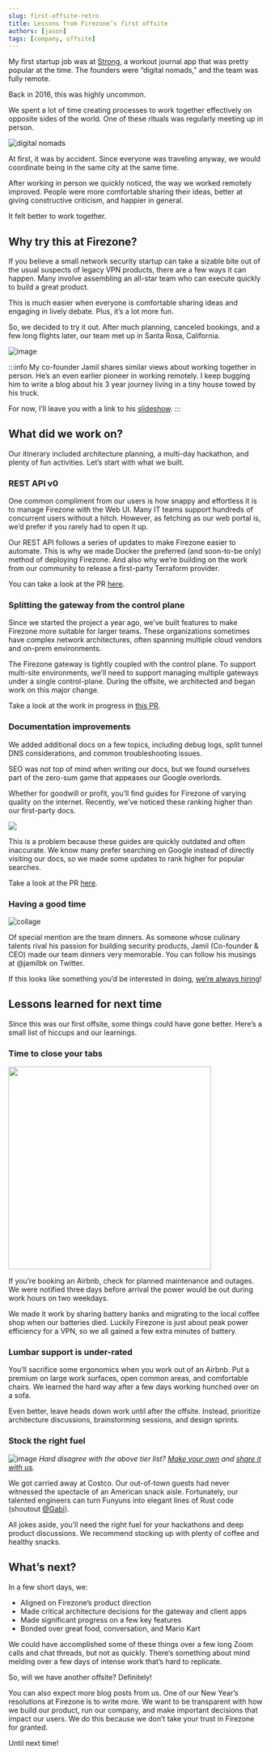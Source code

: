 ```yaml
---
slug: first-offsite-retro
title: Lessons from Firezone’s first offsite
authors: [jason]
tags: [company, offsite]
---
```


My first startup job was at [Strong](https://www.strong.app/), a workout journal app that was pretty popular at the time. The founders were “digital nomads,” and the team was fully remote.

Back in 2016, this was highly uncommon.

We spent a lot of time creating processes to work together effectively on opposite sides of the world. One of these rituals was regularly meeting up in person.

![digital nomads](https://user-images.githubusercontent.com/52545545/211626078-6f64a4f4-ec37-40cd-8bb5-a6b9b122f351.png)

At first, it was by accident. Since everyone was traveling anyway, we would coordinate being in the same city at the same time.

After working in person we quickly noticed, the way we worked remotely improved. People were more comfortable sharing their ideas, better at giving constructive criticism, and happier in general.

It felt better to work together.

## Why try this at Firezone?

If you believe a small network security startup can take a sizable bite out of the usual suspects of legacy VPN products, there are a few ways it can happen. Many involve assembling an all-star team who can execute quickly to build a great product.

This is much easier when everyone is comfortable sharing ideas and engaging in lively debate. Plus, it’s a lot more fun.

So, we decided to try it out. After much planning, canceled bookings, and a few long flights later, our team met up in Santa Rosa, California.

![image](https://user-images.githubusercontent.com/52545545/211517211-ff1d5503-a367-4e6b-a670-067c447ed415.png)

:::info
My co-founder Jamil shares similar views about working together in person. He’s an even earlier pioneer in working remotely. I keep bugging him to write a blog about his 3 year journey living in a tiny house towed by his truck.

For now, I’ll leave you with a link to his [slideshow](https://tinyhouse.jamilbk.com/).
:::

## What did we work on?

Our itinerary included architecture planning, a multi-day hackathon, and plenty of fun activities. Let’s start with what we built.

### REST API v0

One common compliment from our users is how snappy and effortless it is to manage Firezone with the Web UI. Many IT teams support hundreds of concurrent users without a hitch. However, as fetching as our web portal is, we’d prefer if you rarely had to open it up. 

Our REST API follows a series of updates to make Firezone easier to automate. This is why we made Docker the preferred (and soon-to-be only) method of deploying Firezone. And also why we’re building on the work from our community to release a first-party Terraform provider.

You can take a look at the PR [here](https://github.com/firezone/firezone/pull/1155).

### Splitting the gateway from the control plane

Since we started the project a year ago, we’ve built features to make Firezone more suitable for larger teams. These organizations sometimes have complex network architectures, often spanning multiple cloud vendors and on-prem environments.

The Firezone gateway is tightly coupled with the control plane. To support multi-site environments, we’ll need to support managing multiple gateways under a single control-plane. During the offsite, we architected and began work on this major change. 

Take a look at the work in progress in [this PR](https://github.com/firezone/firezone/pull/1205). 

### Documentation improvements

We added additional docs on a few topics, including debug logs, split tunnel DNS considerations, and common troubleshooting issues.

SEO was not top of mind when writing our docs, but we found ourselves part of the zero-sum game that appeases our Google overlords.

Whether for goodwill or profit, you’ll find guides for Firezone of varying quality on the internet. Recently, we’ve noticed these ranking higher than our first-party docs.

![](https://user-images.githubusercontent.com/52545545/211517741-4efb596a-3765-40d8-b483-f807f3a88e86.png)

This is a problem because these guides are quickly outdated and often inaccurate. We know many prefer searching on Google instead of directly visiting our docs, so we made some updates to rank higher for popular searches.

Take a look at the PR [here](https://github.com/firezone/firezone/pull/1194).

### Having a good time

![collage](https://user-images.githubusercontent.com/52545545/211988059-02f3083a-116b-462e-a5ff-90af4fab63fc.png)

Of special mention are the team dinners. As someone whose culinary talents rival his passion for building security products, Jamil (Co-founder & CEO) made our team dinners very memorable. You can follow his musings at @jamilbk on Twitter.

If this looks like something you’d be interested in doing, [we’re always hiring](https://www.ycombinator.com/companies/firezone/jobs)!

## Lessons learned for next time

Since this was our first offsite, some things could have gone better. Here’s a small list of hiccups and our learnings.

### Time to close your tabs

<img src="https://user-images.githubusercontent.com/52545545/211503302-4b2e2e74-06e8-4929-aa5b-a336af25a450.png" width="400" />

If you’re booking an Airbnb, check for planned maintenance and outages. We were notified three days before arrival the power would be out during work hours on two weekdays.

We made it work by sharing battery banks and migrating to the local coffee shop when our batteries died. Luckily Firezone is just about peak power efficiency for a VPN, so we all gained a few extra minutes of battery.

### Lumbar support is under-rated

You’ll sacrifice some ergonomics when you work out of an Airbnb. Put a premium on large work surfaces, open common areas, and comfortable chairs. We learned the hard way after a few days working hunched over on a sofa.

Even better, leave heads down work until after the offsite. Instead, prioritize architecture discussions, brainstorming sessions, and design sprints. 

### Stock the right fuel

![image](https://user-images.githubusercontent.com/52545545/211512901-37685775-b29d-4aab-b37f-f9ae165cde73.png)
_Hard disagree with the above tier list?
[Make your own](https://tiermaker.com/create/startup-hackathon-snack-tier-list-15538965)
and [share it with us](https://twitter.com/firezonehq)._

We got carried away at Costco. Our out-of-town guests had never witnessed the spectacle of an American snack aisle. Fortunately, our talented engineers can turn Funyuns into elegant lines of Rust code (shoutout [@Gabi](https://github.com/conectado)). 

All jokes aside, you’ll need the right fuel for your hackathons and deep product discussions. We recommend stocking up with plenty of coffee and healthy snacks.

## What’s next?

In a few short days, we:
* Aligned on Firezone’s product direction
* Made critical architecture decisions for the gateway and client apps
* Made significant progress on a few key features
* Bonded over great food, conversation, and Mario Kart

We could have accomplished some of these things over a few long Zoom calls and chat threads, but not as quickly. There’s something about mind melding over a few days of intense work that’s hard to replicate.

So, will we have another offsite? Definitely!

You can also expect more blog posts from us. One of our New Year’s resolutions at Firezone is to write more. We want to be transparent with how we build our product, run our company, and make important decisions that impact our users. We do this because we don’t take your trust in Firezone for granted.

Until next time!
